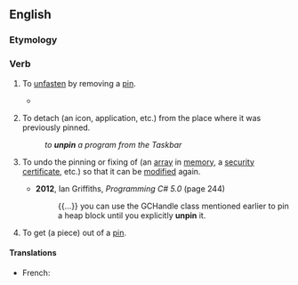 ==English==

===Etymology===
{{prefix|en|un|pin}}

===Verb===
{{en-verb|++}}

# {{lb|en|transitive}} To [[unfasten]] by removing a [[pin]].
#* {{quote-book|en|year=1749|author=Henry Fielding|title=The History of Tom Jones, a Foundling|passage=Lady Bellaston answered with a smile, “Then you have seen this terrible man, madam; pray, is he so very fine a figure as he is represented? for Etoff entertained me last night almost two hours with him. The wench I believe is in love with him by reputation.” Here the reader will be apt to wonder; but the truth is, that Mrs Etoff, who had the honour to pin and '''unpin''' the Lady Bellaston, had received compleat information concerning the said Mr Jones, and had faithfully conveyed the same to her lady last night (or rather that morning) while she was undressing; on which accounts she had been detained in her office above the space of an hour and a half.}}
# {{lb|en|transitive|computing|GUI}} To detach (an icon, application, etc.) from the place where it was previously pinned.
#: ''to '''unpin''' a program from the Taskbar''
# {{lb|en|programming|transitive}} To undo the pinning or fixing of (an [[array]] in [[memory]], a [[security]] [[certificate]], etc.) so that it can be [[modify|modified]] again.
#* '''2012''', Ian Griffiths, ''Programming C# 5.0'' (page 244)
#*: {{...}} you can use the GCHandle class mentioned earlier to pin a heap block until you explicitly '''unpin''' it.
# {{lb|en|transitive|chess}} To get (a piece) out of a [[pin]].

====Translations====
{{trans-top}}
* French: {{t+|fr|désépingler}}
{{trans-mid}}
{{trans-bottom}}